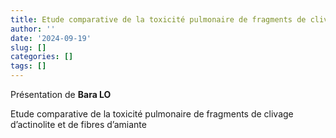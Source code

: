 ```yaml
---
title: Etude comparative de la toxicité pulmonaire de fragments de clivage d’actinolite et de fibres d’amiante, Bara Lo 
author: ''
date: '2024-09-19'
slug: []
categories: []
tags: []
---
```


Présentation de **Bara LO**


 Etude comparative de la toxicité pulmonaire de fragments de clivage d’actinolite et de fibres d’amiante

<!-- Vous trouverez la présentation à ce lien : [pdf](/diapos/nom.pdf). -->